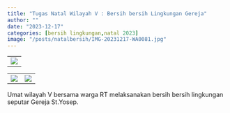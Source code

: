 ```yaml
---
title: "Tugas Natal Wilayah V : Bersih bersih Lingkungan Gereja"
author: ""
date: "2023-12-17"
categories: [bersih lingkungan,natal 2023]
image: "/posts/natalbersih/IMG-20231217-WA0081.jpg"
---
```


|                                                 |
|-------------------------------------------------|
| ![](/posts/natalbersih/IMG-20231217-WA0081.jpg) |

|                                                 |                                                 |
|-------------------------------------------------|-------------------------------------------------|
| ![](/posts/natalbersih/IMG-20231217-WA0075.jpg) | ![](/posts/natalbersih/IMG-20231217-WA0076.jpg) |

Umat wilayah V bersama warga RT melaksanakan bersih bersih lingkungan seputar Gereja St.Yosep.